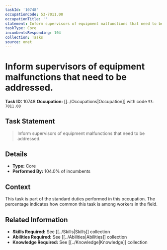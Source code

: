 ```yaml
---
taskId: '10748'
occupationCode: 53-7011.00
occupationTitle: ''
statement: Inform supervisors of equipment malfunctions that need to be addressed.
taskType: Core
incumbentsResponding: 104
collection: Tasks
source: onet
---
```

# Inform supervisors of equipment malfunctions that need to be addressed.

**Task ID:** 10748
**Occupation:** [[../Occupations|Occupation]] with code `53-7011.00`

## Task Statement

> Inform supervisors of equipment malfunctions that need to be addressed.

## Details

- **Type:** Core
- **Performed By:** 104.0% of incumbents

## Context

This task is part of the standard duties performed in this occupation. The percentage indicates how common this task is among workers in the field.

## Related Information

- **Skills Required:** See [[../Skills|Skills]] collection
- **Abilities Required:** See [[../Abilities|Abilities]] collection
- **Knowledge Required:** See [[../Knowledge|Knowledge]] collection
